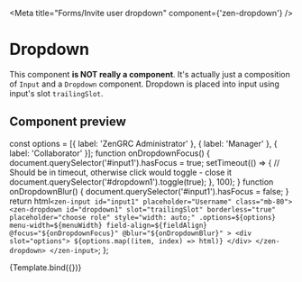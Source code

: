 
<Meta title="Forms/Invite user dropdown" component={'zen-dropdown'} />

# Dropdown

This component **is NOT really a component**. It's actually just a composition of `Input` and a `Dropdown` component. Dropdown is placed into input using input's slot `trailingSlot`.

## Component preview

  const options = [{ label: 'ZenGRC Administrator' }, { label: 'Manager' }, { label: 'Collaborator' }];
  function onDropdownFocus() {
    document.querySelector('#input1').hasFocus = true;
    setTimeout(() => {
      // Should be in timeout, otherwise click would toggle - close it
      document.querySelector('#dropdown1').toggle(true);
    }, 100);
  }
  function onDropdownBlur() {
    document.querySelector('#input1').hasFocus = false;
  }
  return html`<zen-input id="input1" placeholder="Username" class="mb-80">
    <zen-dropdown
      id="dropdown1"
      slot="trailingSlot"
      borderless="true"
      placeholder="choose role"
      style="width: auto;"
      .options=${options}
      menu-width=${menuWidth}
      field-align=${fieldAlign}
      @focus="${onDropdownFocus}"
      @blur="${onDropdownBlur}"
    >
      <div slot="options">
        ${options.map((item, index) => html`<zen-option label=${item.label} value=${item.label}></zen-option>`)}
      </div>
    </zen-dropdown>
  </zen-input>`;
};

<Preview>
  <Story
    name="button"
    args={{
      menuWidth: '220px',
      fieldAlign: 'right',
    }}
  >
    {Template.bind({})}
  </Story>
</Preview>

<Props story="button" />
